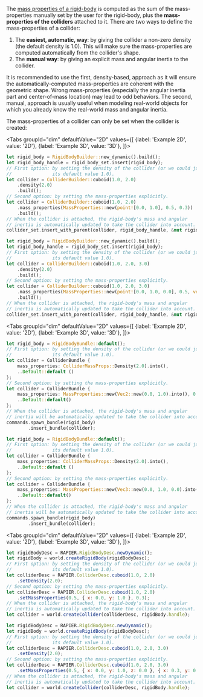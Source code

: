 

The [mass properties of a rigid-body](rigid_bodies#mass-properties) is computed as the sum of the mass-properties
manually set by the user for the rigid-body, plus the **mass-properties of the colliders** attached to it. There are two
ways to define the mass-properties of a collider:
1. The **easiest, automatic, way**: by giving the collider a non-zero density (the default density is 1.0). This will make sure the
   mass-properties are computed automatically from the collider's shape.
2. The **manual way**: by giving an explicit mass and angular inertia to the collider.

It is recommended to use the first, density-based, approach as it will ensure the automatically-computed mass-properties
are coherent with the geometric shape. Wrong mass-properties (especially the angular inertia part and center-of-mass
location) may lead to odd behaviors. The second, manual, approach is usually useful when modeling real-world
objects for which you already know the real-world mass and angular inertia.

The mass-properties of a collider can only be set when the collider is created:

<rapier>

<Tabs
groupId="dim"
defaultValue="2D"
values={[
{label: 'Example 2D', value: '2D'},
{label: 'Example 3D', value: '3D'},
]}>
<TabItem value="2D">

```rust
let rigid_body = RigidBodyBuilder::new_dynamic().build();
let rigid_body_handle = rigid_body_set.insert(rigid_body);
// First option: by setting the density of the collider (or we could just leave
//               its default value 1.0).
let collider = ColliderBuilder::cuboid(1.0, 2.0)
    .density(2.0)
    .build();
// Second option: by setting the mass-properties explicitly.
let collider = ColliderBuilder::cuboid(1.0, 2.0)
    .mass_properties(MassProperties::new(point![0.0, 1.0], 0.5, 0.3))
    .build();
// When the collider is attached, the rigid-body's mass and angular
// inertia is automatically updated to take the collider into account.
collider_set.insert_with_parent(collider, rigid_body_handle, &mut rigid_body_set);
```

  </TabItem>
  <TabItem value="3D">

```rust
let rigid_body = RigidBodyBuilder::new_dynamic().build();
let rigid_body_handle = rigid_body_set.insert(rigid_body);
// First option: by setting the density of the collider (or we could just leave
//               its default value 1.0).
let collider = ColliderBuilder::cuboid(1.0, 2.0, 3.0)
    .density(2.0)
    .build();
// Second option: by setting the mass-properties explicitly.
let collider = ColliderBuilder::cuboid(1.0, 2.0, 3.0)
    .mass_properties(MassProperties::new(point![0.0, 1.0, 0.0], 0.5, vector![0.3, 0.2, 0.1]))
    .build();
// When the collider is attached, the rigid-body's mass and angular
// inertia is automatically updated to take the collider into account.
collider_set.insert_with_parent(collider, rigid_body_handle, &mut rigid_body_set);
```

  </TabItem>
</Tabs>

</rapier>
<bevy>

<Tabs
groupId="dim"
defaultValue="2D"
values={[
{label: 'Example 2D', value: '2D'},
{label: 'Example 3D', value: '3D'},
]}>
<TabItem value="2D">

```rust
let rigid_body = RigidBodyBundle::default();
// First option: by setting the density of the collider (or we could just leave
//               its default value 1.0).
let collider = ColliderBundle {
    mass_properties: ColliderMassProps::Density(2.0).into(),
    ..Default::default ()
};
// Second option: by setting the mass-properties explicitly.
let collider = ColliderBundle {
    mass_properties: MassProperties::new(Vec2::new(0.0, 1.0).into(), 0.5, 0.3).into(),
    ..Default::default()
};
// When the collider is attached, the rigid-body's mass and angular
// inertia will be automatically updated to take the collider into account.
commands.spawn_bundle(rigid_body)
        .insert_bundle(collider);
```

  </TabItem>
  <TabItem value="3D">

```rust
let rigid_body = RigidBodyBundle::default();
// First option: by setting the density of the collider (or we could just leave
//               its default value 1.0).
let collider = ColliderBundle {
    mass_properties: ColliderMassProps::Density(2.0).into(),
    ..Default::default ()
};
// Second option: by setting the mass-properties explicitly.
let collider = ColliderBundle {
    mass_properties: MassProperties::new(Vec3::new(0.0, 1.0, 0.0).into(), 0.5, Vec3::new(0.3, 0.2, 0.1).into()).into(),
    ..Default::default()
};
// When the collider is attached, the rigid-body's mass and angular
// inertia will be automatically updated to take the collider into account.
commands.spawn_bundle(rigid_body)
        .insert_bundle(collider);
```

  </TabItem>
</Tabs>


</bevy>
<js>

<Tabs
groupId="dim"
defaultValue="2D"
values={[
{label: 'Example 2D', value: '2D'},
{label: 'Example 3D', value: '3D'},
]}>
<TabItem value="2D">

```js
let rigidBodyDesc = RAPIER.RigidBodyDesc.newDynamic();
let rigidBody = world.createRigidBody(rigidBodyDesc);
// First option: by setting the density of the collider (or we could just leave
//               its default value 1.0).
let colliderDesc = RAPIER.ColliderDesc.cuboid(1.0, 2.0)
    .setDensity(2.0);
// Second option: by setting the mass-properties explicitly.
let colliderDesc = RAPIER.ColliderDesc.cuboid(1.0, 2.0)
    .setMassProperties(0.5, { x: 0.0, y: 1.0 }, 0.3);
// When the collider is attached, the rigid-body's mass and angular
// inertia is automatically updated to take the collider into account.
let collider = world.createCollider(colliderDesc, rigidBody.handle);
```

  </TabItem>
  <TabItem value="3D">

```js
let rigidBodyDesc = RAPIER.RigidBodyDesc.newDynamic();
let rigidBody = world.createRigidBody(rigidBodyDesc);
// First option: by setting the density of the collider (or we could just leave
//               its default value 1.0).
let colliderDesc = RAPIER.ColliderDesc.cuboid(1.0, 2.0, 3.0)
    .setDensity(2.0);
// Second option: by setting the mass-properties explicitly.
let colliderDesc = RAPIER.ColliderDesc.cuboid(1.0, 2.0, 3.0)
    .setMassProperties(0.5, { x: 0.0, y: 1.0, z: 0.0 }, { x: 0.3, y: 0.2, z: 0.1 }, { w: 1.0, x: 0.0, y: 0.0, z: 0.0 });
// When the collider is attached, the rigid-body's mass and angular
// inertia is automatically updated to take the collider into account.
let collider = world.createCollider(colliderDesc, rigidBody.handle);
```

  </TabItem>
</Tabs>

</js>